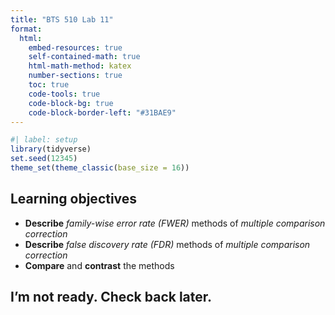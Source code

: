 ```yaml
---
title: "BTS 510 Lab 11"
format:
  html:
    embed-resources: true
    self-contained-math: true
    html-math-method: katex
    number-sections: true
    toc: true
    code-tools: true
    code-block-bg: true
    code-block-border-left: "#31BAE9"
---
```


```r
#| label: setup
library(tidyverse)
set.seed(12345)
theme_set(theme_classic(base_size = 16))
```

## Learning objectives

* **Describe** *family-wise error rate (FWER)* methods of *multiple comparison correction*
* **Describe** *false discovery rate (FDR)* methods of *multiple comparison correction*
* **Compare** and **contrast** the methods


## I'm not ready. Check back later.





